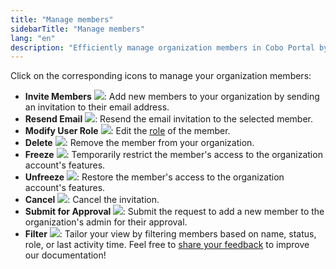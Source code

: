 ```yaml
---
title: "Manage members"
sidebarTitle: "Manage members"
lang: "en"
description: "Efficiently manage organization members in Cobo Portal by inviting, modifying roles, and controlling access to enhance teamwork."
---
```


Click on the corresponding icons to manage your organization members:

- **Invite Members** <img src="/en/images/organization/invite.svg" className="icon"></img>: Add new members to your organization by sending an invitation to their email address.
- **Resend Email** <img src="/en/images/organization/icon_resend email.svg" className="icon"></img>: Resend the email invitation to the selected member.
- **Modify User Role** <img src="/en/images/organization/icon_edit.svg" className="icon"></img>: Edit the [role](/en/portal/organization/roles-and-permissions) of the member.
- **Delete** <img src="/en/images/organization/icon_delete.svg" className="icon"></img>: Remove the member from your organization.
- **Freeze** <img src="/en/images/organization/icon_freeze.svg" className="icon"></img>: Temporarily restrict the member's access to the organization account's features.
- **Unfreeze** <img src="/en/images/organization/icon_unfreeze.svg" className="icon"></img>: Restore the member's access to the organization account's features.
- **Cancel** <img src="/en/images/organization/icon_cancel.svg" className="icon"></img>: Cancel the invitation.
- **Submit for Approval <img src="/en/images/organization/icon_submit for approval.svg" className="icon"></img>**: Submit the request to add a new member to the organization's admin for their approval.
- **Filter** <img src="/en/images/organization/icon_filter.svg" className="icon"></img>: Tailor your view by filtering members based on name, status, role, or last activity time.
<Tip>Feel free to [share your feedback](https://forms.zohopublic.com/cobo/form/DocumentFeedbackForm/formperma/QvLOhxJv1_JMsJ-1dleZ8Itb_7rzN-LtgvsDdxosoVI?referrername=manuals) to improve our documentation!</Tip>